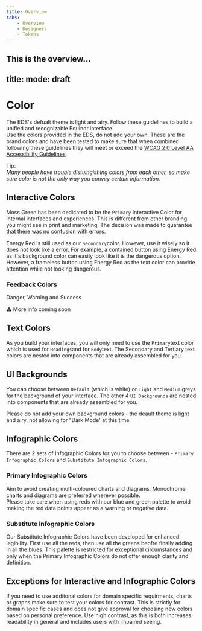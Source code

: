 ```yaml
---
title: Overview
tabs:
    - Overview
    - Designers
    - Tokens
---
```


This is the overview…
---
title: 
mode: draft
---

# Color

The EDS's defualt theme is light and airy. Follow these guidelines to build a unified and recognizable Equinor interface.  
Use the colors provided in the EDS, do not add your own. 
These are the brand colors and have been tested to make sure that when combined following these guidelines they will meet or exceed the [WCAG 2.0 Level AA Accessibility Guidelines](https://www.w3.org/WAI/standards-guidelines/wcag). 

Tip:  
_Many people have trouble distuingishing colors from each other, so make sure color is not the only way you convey certain information._


## Interactive Colors

Moss Green has been dedicated to be the `Primary` Interactive Color for internal interfaces and experiences. 
This is different from other branding you might see in print and marketing. 
The decision was made to guarantee that there was no confusion with errors. 

Energy Red is still used as our `Secondary`color. However, use it wisely so it does not look like a error. 
For example, a contained button using Energy Red as it's background color can easily look like it is the dangerous option. 
However, a frameless button using Energy Red as the text color can provide attention while not looking dangerous. 


### Feedback Colors

Danger, Warning and Success

:warning: More info coming soon


## Text Colors

As you build your interfaces, you will only need to use the `Primary`text color which is used for `Headings`and for `Body`text. 
The Secondary and Tertiary text colors are nested into components that are already assembled for you. 


## UI Backgrounds

You can choose between `Default` (which is white) or `Light` and `Medium` greys for the background of your interface. 
The other 4 `UI Backgrounds` are nested into components that are already assembled for you.  

Please do not add your own background colors - the deault theme is light and airy, not allowing for "Dark Mode' at this time.


## Infographic Colors 

There are 2 sets of Infographic Colors for you to choose between - `Primary Infographic Colors` and `Substitute Infographic Colors`. 


### Primary Infographic Colors 

Aim to avoid creating multi-coloured charts and diagrams. Monochrome charts and diagrams are preferred wherever possible.  
Please take care when using reds with our blue and green palette to avoid making the red data points appear as a warning or negative data. 


### Substitute Infographic Colors

Our Substitute Infographic Colors have been developed for enhanced legibility. First use all the reds, then use all the greens beofre finally adding in all the blues. 
This palette is restricted for exceptional circumstances and only when the Primary Infographic Colors do not offer enough clarity and definition. 


## Exceptions for Interactive and Infographic Colors
If you need to use additonal colors for domain specific requirments, charts or graphs make sure to test your colors for contrast. 
This is strictly for domain specific cases and does not give approval for choosing new colors based on personal preference. 
Use high contrast, as this is both increases readability in general and includes users with impaired seeing. 
